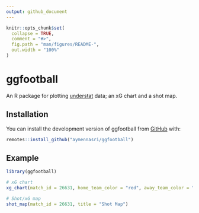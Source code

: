 ```yaml
---
output: github_document
---
```


<!-- README.md is generated from README.Rmd. Please edit that file -->

```r
knitr::opts_chunk$set(
  collapse = TRUE,
  comment = "#>",
  fig.path = "man/figures/README-",
  out.width = "100%"
)
```

# ggfootball

<!-- badges: start -->
<!-- badges: end -->

An R package for plotting [understat](understat.com) data; an xG chart and a shot map.

## Installation

You can install the development version of ggfootball from [GitHub](https://github.com/) with:

``` r
remotes::install_github("aymennasri/ggfootball")
```

## Example

```r
library(ggfootball)

# xG chart
xg_chart(match_id = 26631, home_team_color = "red", away_team_color = "grey", competition = "Premier League")

# Shot/xG map
shot_map(match_id = 26631, title = "Shot Map")
```
